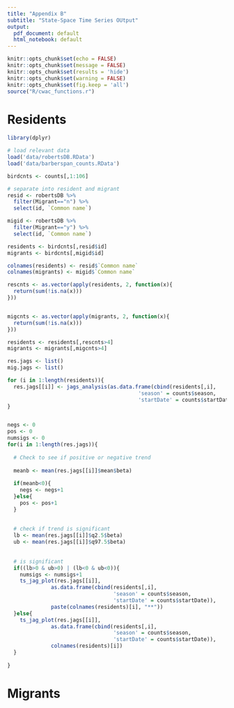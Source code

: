 ```yaml
---
title: "Appendix B"
subtitle: "State-Space Time Series OUtput"
output:
  pdf_document: default
  html_notebook: default
---
```


```r
knitr::opts_chunk$set(echo = FALSE)
knitr::opts_chunk$set(message = FALSE)
knitr::opts_chunk$set(results = 'hide')
knitr::opts_chunk$set(warning = FALSE)
knitr::opts_chunk$set(fig.keep = 'all')
source("R/cwac_functions.r")
```

# Residents

```r
library(dplyr)

# load relevant data
load('data/robertsDB.RData')
load('data/barberspan_counts.RData')

birdcnts <- counts[,1:106]

# separate into resident and migrant
resid <- robertsDB %>%
  filter(Migrant=="n") %>%
  select(id, `Common name`)

migid <- robertsDB %>%
  filter(Migrant=="y") %>%
  select(id, `Common name`)

residents <- birdcnts[,resid$id]
migrants <- birdcnts[,migid$id]

colnames(residents) <- resid$`Common name`
colnames(migrants) <- migid$`Common name`

rescnts <- as.vector(apply(residents, 2, function(x){
  return(sum(!is.na(x)))
}))


migcnts <- as.vector(apply(migrants, 2, function(x){
  return(sum(!is.na(x)))
}))

residents <- residents[,rescnts>4]
migrants <- migrants[,migcnts>4]

res.jags <- list()
mig.jags <- list()

for (i in 1:length(residents)){
  res.jags[[i]] <- jags_analysis(as.data.frame(cbind(residents[,i],
                                          'season' = counts$season,
                                          'startDate' = counts$startDate)))
}



```

```r

negs <- 0
pos <- 0
numsigs <- 0
for(i in 1:length(res.jags)){
  
  # Check to see if positive or negative trend
  
  meanb <- mean(res.jags[[i]]$mean$beta)
  
  if(meanb<0){
    negs <- negs+1
  }else{
    pos <- pos+1
  }
  
  
  # check if trend is significant
  lb <- mean(res.jags[[i]]$q2.5$beta)
  ub <- mean(res.jags[[i]]$q97.5$beta)
  
  
  # is significant
  if((lb>0 & ub>0) | (lb<0 & ub<0)){
    numsigs <- numsigs+1
    ts_jag_plot(res.jags[[i]], 
              as.data.frame(cbind(residents[,i],
                                  'season' = counts$season,
                                  'startDate' = counts$startDate)),
              paste(colnames(residents)[i], "**"))
  }else{
    ts_jag_plot(res.jags[[i]], 
              as.data.frame(cbind(residents[,i],
                                  'season' = counts$season,
                                  'startDate' = counts$startDate)),
              colnames(residents)[i])
  }
  
}

```

# Migrants


